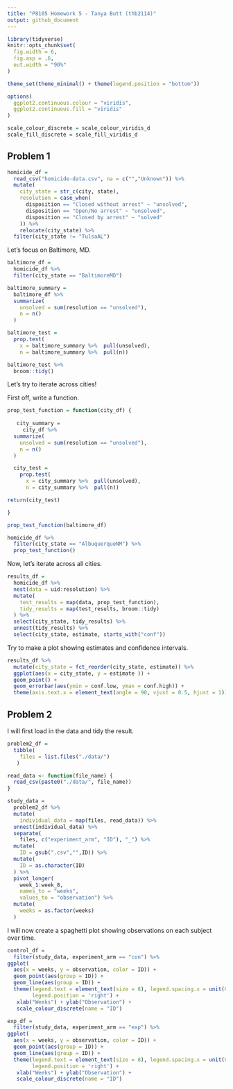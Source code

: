 ```yaml
---
title: "P8105 Homework 5 - Tanya Butt (thb2114)"
output: github_document
---
```


```r
library(tidyverse)
knitr::opts_chunk$set(
  fig.width = 6,
  fig.asp = .6,
  out.width = "90%"
)

theme_set(theme_minimal() + theme(legend.position = "bottom"))

options(
  ggplot2.continuous.colour = "viridis",
  ggplot2.continuous.fill = "viridis"
)

scale_colour_discrete = scale_colour_viridis_d
scale_fill_discrete = scale_fill_viridis_d
```

## Problem 1

```r
homicide_df = 
  read_csv("homicide-data.csv", na = c("","Unknown")) %>% 
  mutate(
    city_state = str_c(city, state),
    resolution = case_when(
      disposition == "Closed without arrest" ~ "unsolved",
      disposition == "Open/No arrest" ~ "unsolved",
      disposition == "Closed by arrest" ~ "solved"
    )) %>% 
    relocate(city_state) %>% 
  filter(city_state != "TulsaAL")
```

Let's focus on Baltimore, MD.

```r
baltimore_df =
  homicide_df %>% 
  filter(city_state == "BaltimoreMD")

baltimore_summary =
  baltimore_df %>% 
  summarize(
    unsolved = sum(resolution == "unsolved"),
    n = n()
  )

baltimore_test = 
  prop.test(
    x = baltimore_summary %>%  pull(unsolved), 
    n = baltimore_summary %>%  pull(n))

baltimore_test %>% 
  broom::tidy()
```

Let's try to iterate across cities!

First off, write a function.
```r
prop_test_function = function(city_df) {
 
   city_summary =
     city_df %>% 
  summarize(
    unsolved = sum(resolution == "unsolved"),
    n = n()
  )

  city_test = 
    prop.test(
      x = city_summary %>%  pull(unsolved), 
      n = city_summary %>%  pull(n))

return(city_test)

}

prop_test_function(baltimore_df)

homicide_df %>% 
  filter(city_state == "AlbuquerqueNM") %>% 
  prop_test_function()
```

Now, let's iterate across all cities.

```r
results_df = 
  homicide_df %>% 
  nest(data = uid:resolution) %>% 
  mutate(
    test_results = map(data, prop_test_function),
    tidy_results = map(test_results, broom::tidy)
  ) %>% 
  select(city_state, tidy_results) %>% 
  unnest(tidy_results) %>% 
  select(city_state, estimate, starts_with("conf"))

```

Try to make a plot showing estimates and confidence intervals.

```r
results_df %>% 
  mutate(city_state = fct_reorder(city_state, estimate)) %>% 
  ggplot(aes(x = city_state, y = estimate )) +
  geom_point() +
  geom_errorbar(aes(ymin = conf.low, ymax = conf.high)) +
  theme(axis.text.x = element_text(angle = 90, vjust = 0.5, hjust = 1))
```

## Problem 2

I will first load in the data and tidy the result.
```r
problem2_df = 
  tibble(
    files = list.files("./data/")
   )

read_data <- function(file_name) {
  read_csv(paste0("./data/", file_name))
}

study_data =
  problem2_df %>%
  mutate(
    individual_data = map(files, read_data)) %>% 
  unnest(individual_data) %>%
  separate(
    files, c("experiment_arm", "ID"), "_") %>% 
  mutate(
    ID = gsub(".csv","",ID)) %>% 
  mutate(
    ID = as.character(ID)
  ) %>% 
  pivot_longer(
    week_1:week_8,
    names_to = "weeks",
    values_to = "observation") %>% 
  mutate(
    weeks = as.factor(weeks)
  )
```

I will now create a spaghetti plot showing observations on each subject over time.

```r

control_df =  
  filter(study_data, experiment_arm == "con") %>% 
ggplot( 
  aes(x = weeks, y = observation, color = ID)) +
  geom_point(aes(group = ID)) +
  geom_line(aes(group = ID)) +
  theme(legend.text = element_text(size = 8), legend.spacing.x = unit(0.05, 'cm'), 
        legend.position = 'right') +
   xlab("Weeks") + ylab("Observation") +
   scale_colour_discrete(name = "ID")

exp_df =  
  filter(study_data, experiment_arm == "exp") %>% 
ggplot( 
  aes(x = weeks, y = observation, color = ID)) +
  geom_point(aes(group = ID)) +
  geom_line(aes(group = ID)) +
  theme(legend.text = element_text(size = 8), legend.spacing.x = unit(0.05, 'cm'), 
        legend.position = 'right') +
   xlab("Weeks") + ylab("Observation") +
   scale_colour_discrete(name = "ID")
```

